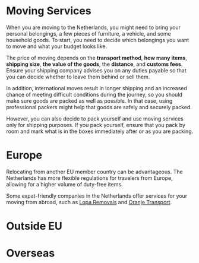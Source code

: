 # Moving Services 
When you are moving to the Netherlands, you might need to bring your personal belongings, a few pieces of furniture, a vehicle, and some household goods. To start, you need to decide which belongings you want to move and what your budget looks like. 

The price of moving depends on the **transport method**, **how many items**, **shipping size**, **the value of the goods**, the **distance**, and **customs fees**. Ensure your shipping company advises you on any duties payable so that you can decide whether to leave them behind or sell them.

In addition, international moves result in longer shipping and an increased chance of meeting difficult conditions during the journey, so you should make sure goods are packed as well as possible. In that case, using professional packers might help that goods are safely and securely packed. 

However, you can also decide to pack yourself and use moving services only for shipping purposes. If you pack yourself, ensure that you pack by room and mark what is in the boxes immediately after or as you are packing.

# Europe
Relocating from another EU member country can be advantageous. The Netherlands has more flexible regulations for travelers from Europe, allowing for a higher volume of duty-free items.

Some expat-friendly companies in the Netherlands offer services for your moving from abroad, such as [Lopa Removals](https://loparemovals.com/) and [Oranje Transport](https://oranjetransport.nl/). 
# Outside EU 
# Overseas 
